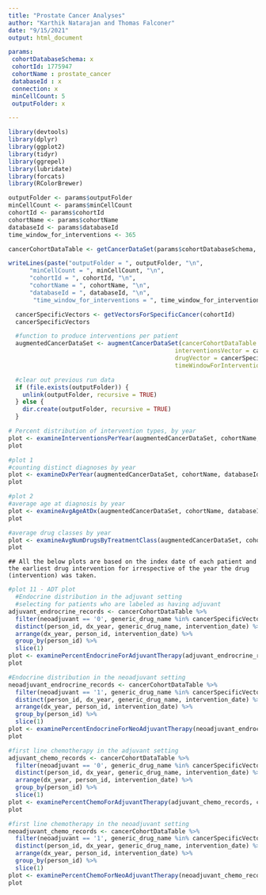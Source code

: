 ```yaml
---
title: "Prostate Cancer Analyses"
author: "Karthik Natarajan and Thomas Falconer"
date: "9/15/2021"
output: html_document

params:
 cohortDatabaseSchema: x
 cohortId: 1775947
 cohortName : prostate_cancer
 databaseId : x
 connection: x
 minCellCount: 5
 outputFolder: x

---
```


```r
library(devtools)
library(dplyr)
library(ggplot2)
library(tidyr)
library(ggrepel)
library(lubridate)
library(forcats)
library(RColorBrewer)
```

```r
outputFolder <- params$outputFolder
minCellCount <- params$minCellCount
cohortId <- params$cohortId
cohortName <- params$cohortName
databaseId <- params$databaseId
time_window_for_interventions <- 365

cancerCohortDataTable <- getCancerDataSet(params$cohortDatabaseSchema, params$cohortId, params$connection)

writeLines(paste("outputFolder = ", outputFolder, "\n",
      "minCellCount = ", minCellCount, "\n",
      "cohortId = ", cohortId, "\n",
      "cohortName = ", cohortName, "\n",
      "databaseId = ", databaseId, "\n",
       "time_window_for_interventions = ", time_window_for_interventions))
```

```r
  cancerSpecificVectors <- getVectorsForSpecificCancer(cohortId)
  cancerSpecificVectors

  #function to produce interventions per patient
  augmentedCancerDataSet <- augmentCancerDataSet(cancerCohortDataTable = cancerCohortDataTable,
                                               interventionsVector = cancerSpecificVectors$interventions,
                                               drugVector = cancerSpecificVectors$drugs_vector,
                                               timeWindowForInterventions = time_window_for_interventions)

  #clear out previous run data
  if (file.exists(outputFolder)) {
    unlink(outputFolder, recursive = TRUE)
  } else {
    dir.create(outputFolder, recursive = TRUE)
  }
```
```r
# Percent distribution of intervention types, by year
plot <- examineInterventionsPerYear(augmentedCancerDataSet, cohortName, databaseId, outputFolder, minCellCount)
plot
```

```r
#plot 1
#counting distinct diagnoses by year
plot <- examineDxPerYear(augmentedCancerDataSet, cohortName, databaseId, outputFolder, minCellCount)
plot
```

```r
#plot 2
#average age at diagnosis by year
plot <- examineAvgAgeAtDx(augmentedCancerDataSet, cohortName, databaseId, outputFolder, minCellCount)
plot
```
```r
#average drug classes by year
plot <- examineAvgNumDrugsByTreatmentClass(augmentedCancerDataSet, cohortName, databaseId, outputFolder, minCellCount)
plot
```
```
## All the below plots are based on the index date of each patient and the earliest drug intervention for irrespective of the year the drug (intervention) was taken.
```

```r
#plot 11 - ADT plot
  #Endocrine distribution in the adjuvant setting
  #selecting for patients who are labeled as having adjuvant
adjuvant_endrocrine_records <- cancerCohortDataTable %>%
  filter(neoadjuvant == '0', generic_drug_name %in% cancerSpecificVectors$endocrine_drugs) %>%
  distinct(person_id, dx_year, generic_drug_name, intervention_date) %>%
  arrange(dx_year, person_id, intervention_date) %>%
  group_by(person_id) %>%
  slice(1)
plot <- examinePercentEndocrineForAdjuvantTherapy(adjuvant_endrocrine_records, cohortName, databaseId, outputFolder, minCellCount)
plot
```

```r
#Endocrine distribution in the neoadjuvant setting
neoadjuvant_endrocrine_records <- cancerCohortDataTable %>%
  filter(neoadjuvant == '1', generic_drug_name %in% cancerSpecificVectors$endocrine_drugs) %>%
  distinct(person_id, dx_year, generic_drug_name, intervention_date) %>%
  arrange(dx_year, person_id, intervention_date) %>%
  group_by(person_id) %>%
  slice(1)
plot <- examinePercentEndocrineForNeoAdjuvantTherapy(neoadjuvant_endrocrine_records, cohortName, databaseId, outputFolder, minCellCount)
plot
```
```r
#first line chemotherapy in the adjuvant setting
adjuvant_chemo_records <- cancerCohortDataTable %>%
  filter(neoadjuvant == '0', generic_drug_name %in% cancerSpecificVectors$chemo_drugs) %>%
  distinct(person_id, dx_year, generic_drug_name, intervention_date) %>%
  arrange(dx_year, person_id, intervention_date) %>%
  group_by(person_id) %>%
  slice(1)
plot <- examinePercentChemoForAdjuvantTherapy(adjuvant_chemo_records, cohortName, databaseId, outputFolder, minCellCount)
plot
```
```r
#first line chemotherapy in the neoadjuvant setting
neoadjuvant_chemo_records <- cancerCohortDataTable %>%
  filter(neoadjuvant == '1', generic_drug_name %in% cancerSpecificVectors$chemo_drugs) %>%
  distinct(person_id, dx_year, generic_drug_name, intervention_date) %>%
  arrange(dx_year, person_id, intervention_date) %>%
  group_by(person_id) %>%
  slice(1)
plot <- examinePercentChemoForNeoAdjuvantTherapy(neoadjuvant_chemo_records, cohortName, databaseId, outputFolder, minCellCount)
plot
```
